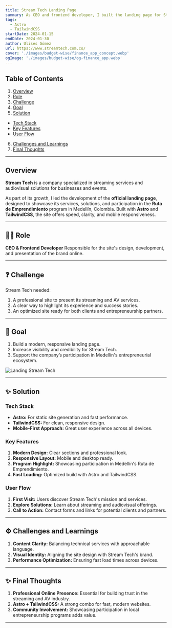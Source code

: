 ```yaml
---
title: Stream Tech Landing Page
summary: As CEO and frontend developer, I built the landing page for Stream Tech, a company offering streaming and audiovisual solutions. The site highlights the company's services and showcases its participation in Medellín's entrepreneurship programs.
tags:
  - Astro
  - TailwindCSS
startDate: 2024-01-15
endDate: 2024-01-30
author: Ulises Gómez
url: https://www.streamtech.com.co/
cover: './images/budget-wise/finance_app_concept.webp'
ogImage: './images/budget-wise/og-finance_app.webp'
---
```


## Table of Contents
1. [Overview](#overview)
2. [Role](#role)
3. [Challenge](#challenge)
4. [Goal](#goal)
5. [Solution](#solution)
- [Tech Stack](#tech-stack)
- [Key Features](#key-features)
- [User Flow](#user-flow)
6. [Challenges and Learnings](#challenges-and-learnings)
7. [Final Thoughts](#final-thoughts)

---

## Overview
**Stream Tech** is a company specialized in streaming services and audiovisual solutions for businesses and events.

As part of its growth, I led the development of the **official landing page**, designed to showcase its services, solutions, and participation in the **Ruta de Emprendimiento** program in Medellín, Colombia. Built with **Astro** and **TailwindCSS**, the site offers speed, clarity, and mobile responsiveness.

---

## 👨‍💻 Role
**CEO & Frontend Developer**
Responsible for the site's design, development, and presentation of the brand online.

---

## ❓ Challenge
Stream Tech needed:
1. A professional site to present its streaming and AV services.
2. A clear way to highlight its experience and success stories.
3. An optimized site ready for both clients and entrepreneurship partners.

---

## 🎯 Goal
1. Build a modern, responsive landing page.
2. Increase visibility and credibility for Stream Tech.
3. Support the company’s participation in Medellín's entrepreneurial ecosystem.

![Landing Stream Tech](./images/budget-wise/finance1.webp)

---

## ✨ Solution

### Tech Stack
- **Astro:** For static site generation and fast performance.
- **TailwindCSS:** For clean, responsive design.
- **Mobile-First Approach:** Great user experience across all devices.

### Key Features
1. **Modern Design:** Clear sections and professional look.
2. **Responsive Layout:** Mobile and desktop ready.
3. **Program Highlight:** Showcasing participation in Medellín's Ruta de Emprendimiento.
4. **Fast Loading:** Optimized build with Astro and TailwindCSS.

### User Flow
1. **First Visit:** Users discover Stream Tech's mission and services.
2. **Explore Solutions:** Learn about streaming and audiovisual offerings.
3. **Call to Action:** Contact forms and links for potential clients and partners.

---

## ⚙️ Challenges and Learnings
1. **Content Clarity:** Balancing technical services with approachable language.
2. **Visual Identity:** Aligning the site design with Stream Tech's brand.
3. **Performance Optimization:** Ensuring fast load times across devices.

---

## ✨ Final Thoughts
1. **Professional Online Presence:** Essential for building trust in the streaming and AV industry.
2. **Astro + TailwindCSS:** A strong combo for fast, modern websites.
3. **Community Involvement:** Showcasing participation in local entrepreneurship programs adds value.

---
